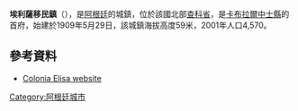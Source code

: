 {{Coord|26|55|S|59|31|W|display=title}}

'''埃利薩移民鎮'''（{{lang-es|Colonia Elisa}}），是[[阿根廷|阿根廷]]的城鎮，位於該國北部[[查科省|查科省]]，是[[卡布拉爾中士縣|卡布拉爾中士縣]]的首府，始建於1909年5月29日，該城鎮海拔高度59米，2001年人口4,570。

==參考資料==
*{{es icon}} [https://web.archive.org/web/20071224233605/http://www.chaco.gov.ar/ColoniaElisa/ Colonia Elisa website]

{{Argentina-geo-stub}}
[[Category:阿根廷城市|Category:阿根廷城市]]